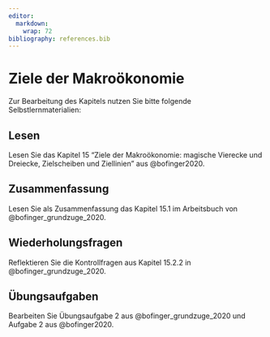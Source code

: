 ```yaml
---
editor: 
  markdown: 
    wrap: 72
bibliography: references.bib
---
```


# Ziele der Makroökonomie

Zur Bearbeitung des Kapitels nutzen Sie bitte folgende
Selbstlernmaterialien:

## Lesen

Lesen Sie das Kapitel 15 "Ziele der Makroökonomie:
magische Vierecke und Dreiecke, Zielscheiben und Ziellinien" aus @bofinger2020.

## Zusammenfassung

Lesen Sie als Zusammenfassung das Kapitel 15.1 im Arbeitsbuch von
@bofinger_grundzuge_2020.

## Wiederholungsfragen

Reflektieren Sie die Kontrollfragen aus Kapitel 15.2.2 in
@bofinger_grundzuge_2020.

## Übungsaufgaben

Bearbeiten Sie Übungsaufgabe 2 aus @bofinger_grundzuge_2020 und
Aufgabe 2 aus @bofinger2020.
